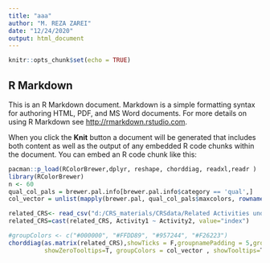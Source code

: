 ```yaml
---
title: "aaa"
author: "M. REZA ZAREI"
date: "12/24/2020"
output: html_document
---
```


```r
knitr::opts_chunk$set(echo = TRUE)
```

## R Markdown

This is an R Markdown document. Markdown is a simple formatting syntax for authoring HTML, PDF, and MS Word documents. For more details on using R Markdown see <http://rmarkdown.rstudio.com>.

When you click the **Knit** button a document will be generated that includes both content as well as the output of any embedded R code chunks within the document. You can embed an R code chunk like this:

```r
pacman::p_load(RColorBrewer,dplyr, reshape, chorddiag, readxl,readr )
library(RColorBrewer)
n <- 60
qual_col_pals = brewer.pal.info[brewer.pal.info$category == 'qual',]
col_vector = unlist(mapply(brewer.pal, qual_col_pals$maxcolors, rownames(qual_col_pals)))

related_CRS<- read_csv("d:/CRS_materials/CRSdata/Related Activities under the Community Rating System.csv", col_names = TRUE)
related_CRS=cast(related_CRS, Activity1 ~ Activity2, value="index")

#groupColors <- c("#000000", "#FFDD89", "#957244", "#F26223")
chorddiag(as.matrix(related_CRS),showTicks = F,groupnamePadding = 5,groupnameFontsize=6,tooltipGroupConnector = " is related to ",
          showZeroTooltips=T, groupColors = col_vector , showTooltips=T,ticklabelFontsize=6,tooltipFontsize=10,type="bipartite" )

```

